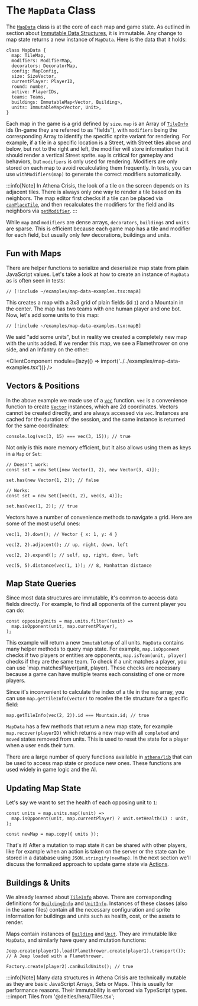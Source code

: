 
# The `MapData` Class

The [`MapData`](https://github.com/nkzw-tech/athena-crisis/blob/main/athena/MapData.tsx) class is at the core of each map and game state. As outlined in section about [Immutable Data Structures](/core-concepts/immutable-data-structures), it is immutable. Any change to map state returns a new instance of `MapData`. Here is the data that it holds:

```tsx
class MapData {
  map: TileMap,
  modifiers: ModifierMap,
  decorators: DecoratorMap,
  config: MapConfig,
  size: SizeVector,
  currentPlayer: PlayerID,
  round: number,
  active: PlayerIDs,
  teams: Teams,
  buildings: ImmutableMap<Vector, Building>,
  units: ImmutableMap<Vector, Unit>,
}
```

Each map in the game is a grid defined by `size`. `map` is an Array of [`TileInfo`](https://github.com/nkzw-tech/athena-crisis/blob/main/athena/info/Tile.tsx) ids (In-game they are referred to as "fields"), with `modifiers` being the corresponding Array to identify the specific sprite variant for rendering. For example, if a tile in a specific location is a Street, with Street tiles above and below, but not to the right and left, the modifier will store information that it should render a vertical Street sprite. `map` is critical for gameplay and behaviors, but `modifiers` is only used for rendering. Modifiers are only stored on each map to avoid recalculating them frequently. In tests, you can use `withModifiers(map)` to generate the correct modifiers automatically.

:::info[Note]
In Athena Crisis, the look of a tile on the screen depends on its adjacent tiles. There is always only one way to render a tile based on its neighbors. The map editor first checks if a tile can be placed via [`canPlaceTile`](https://github.com/nkzw-tech/athena-crisis/blob/main/athena/lib/canPlaceTile.tsx), and then recalculates the modifiers for the field and its neighbors via [`getModifier`](https://github.com/nkzw-tech/athena-crisis/blob/main/athena/lib/getModifier.tsx).
:::

While `map` and `modifiers` are dense arrays, `decorators`, `buildings` and `units` are sparse. This is efficient because each game map has a tile and modifier for each field, but usually only few decorations, buildings and units.

## Fun with Maps

There are helper functions to serialize and deserialize map state from plain JavaScript values. Let's take a look at how to create an instance of `MapData` as is often seen in tests:

```tsx
// [!include ~/examples/map-data-examples.tsx:mapA]
```

This creates a map with a 3x3 grid of plain fields (id `1`) and a Mountain in the center. The map has two teams with one human player and one bot. Now, let's add some units to this map:

```tsx
// [!include ~/examples/map-data-examples.tsx:mapB]
```

We said "add some units", but in reality we created a completely new map with the units added. If we render this map, we see a Flamethrower on one side, and an Infantry on the other:

<ClientComponent
  module={lazy(() => import('../../examples/map-data-examples.tsx'))}
/>

## Vectors & Positions

In the above example we made use of a [`vec`](https://github.com/nkzw-tech/athena-crisis/blob/main/athena/map/vec.tsx) function. `vec` is a convenience function to create [`Vector`](https://github.com/nkzw-tech/athena-crisis/blob/main/athena/map/Vector.tsx) instances, which are 2d coordinates. Vectors cannot be created directly, and are always accessed via `vec`. Instances are cached for the duration of the session, and the same instance is returned for the same coordinates:

```tsx
console.log(vec(3, 15) === vec(3, 15)); // true
```

Not only is this more memory efficient, but it also allows using them as keys in a `Map` or `Set`:

```tsx
// Doesn't work:
const set = new Set([new Vector(1, 2), new Vector(3, 4)]);

set.has(new Vector(1, 2)); // false

// Works:
const set = new Set([vec(1, 2), vec(3, 4)]);

set.has(vec(1, 2)); // true
```

Vectors have a number of convenience methods to navigate a grid. Here are some of the most useful ones:

```tsx
vec(1, 3).down(); // Vector { x: 1, y: 4 }

vec(2, 2).adjacent(); // up, right, down, left

vec(2, 2).expand(); // self, up, right, down, left

vec(5, 5).distance(vec(1, 1)); // 8, Manhattan distance
```

## Map State Queries

Since most data structures are immutable, it's common to access data fields directly. For example, to find all opponents of the current player you can do:

```tsx
const opposingUnits = map.units.filter((unit) =>
  map.isOpponent(unit, map.currentPlayer),
);
```

This example will return a new `ImmutableMap` of all units. `MapData` contains many helper methods to query map state. For example, `map.isOpponent` checks if two players or entities are opponents, `map.isTeam(unit, player)` checks if they are the same team. To check if a unit matches a player, you can use `map.matchesPlayer(unit, player). These checks are necessary because a game can have multiple teams each consisting of one or more players.

Since it's inconvenient to calculate the index of a tile in the `map` array, you can use `map.getTileInfo(vector)` to receive the tile structure for a specific field:

```tsx
map.getTileInfo(vec(2, 2)).id === Mountain.id; // true
```

`MapData` has a few methods that return a new map state, for example `map.recover(playerID)` which returns a new map with all `completed` and `moved` states removed from units. This is used to reset the state for a player when a user ends their turn.

There are a large number of query functions available in [`athena/lib`](https://github.com/nkzw-tech/athena-crisis/blob/main/athena/lib) that can be used to access map state or produce new ones. These functions are used widely in game logic and the AI.

## Updating Map State

Let's say we want to set the health of each opposing unit to `1`:

```tsx
const units = map.units.map((unit) =>
  map.isOpponent(unit, map.currentPlayer) ? unit.setHealth(1) : unit,
);

const newMap = map.copy({ units });
```

That's it! After a mutation to map state it can be shared with other players, like for example when an action is taken on the server or the state can be stored in a database using `JSON.stringify(newMap)`. In the next section we'll discuss the formalized approach to update game state via [Actions](/core-concepts/actions).

## Buildings & Units

We already learned about [`TileInfo`](https://github.com/nkzw-tech/athena-crisis/blob/main/athena/info/Tile.tsx) above. There are corresponding definitions for [`BuildingInfo`](https://github.com/nkzw-tech/athena-crisis/blob/main/athena/info/Building.tsx) and [`UnitInfo`](https://github.com/nkzw-tech/athena-crisis/blob/main/athena/info/Unit.tsx). Instances of these classes (also in the same files) contain all the necessary configuration and sprite information for buildings and units such as health, cost, or the assets to render.

Maps contain instances of [`Building`](https://github.com/nkzw-tech/athena-crisis/blob/main/athena/map/Building.tsx) and [`Unit`](https://github.com/nkzw-tech/athena-crisis/blob/main/athena/map/Unit.tsx). They are immutable like `MapData`, and similarly have query and mutation functions:

```tsx
Jeep.create(player1).load(Flamethrower.create(player1).transport()); // A Jeep loaded with a Flamethrower.

Factory.create(player2).canBuildUnits(); // true
```

:::info[Note]
Many data structures in Athena Crisis are technically mutable as they are basic JavaScript Arrays, Sets or Maps. This is usually for performance reasons. Their immutability is enforced via TypeScript types.
:::import Tiles from '@deities/hera/Tiles.tsx';

